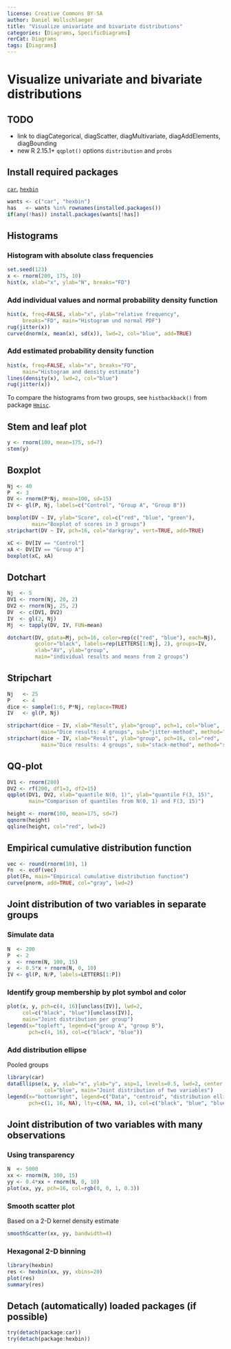 ---
license: Creative Commons BY-SA
author: Daniel Wollschlaeger
title: "Visualize univariate and bivariate distributions"
categories: [Diagrams, SpecificDiagrams]
rerCat: Diagrams
tags: [Diagrams]
---

Visualize univariate and bivariate distributions
=========================

TODO
-------------------------

 - link to diagCategorical, diagScatter, diagMultivariate, diagAddElements, diagBounding
 - new R 2.15.1+ `qqplot()` options `distribution` and `probs`

Install required packages
-------------------------

[`car`](http://cran.r-project.org/package=car), [`hexbin`](http://cran.r-project.org/package=hexbin)

```{r}
wants <- c("car", "hexbin")
has   <- wants %in% rownames(installed.packages())
if(any(!has)) install.packages(wants[!has])
```

Histograms
-------------------------

### Histogram with absolute class frequencies
    
```{r rerDiagDistributions01}
set.seed(123)
x <- rnorm(200, 175, 10)
hist(x, xlab="x", ylab="N", breaks="FD")
```

### Add individual values and normal probability density function

```{r rerDiagDistributions02}
hist(x, freq=FALSE, xlab="x", ylab="relative frequency",
     breaks="FD", main="Histogram und normal PDF")
rug(jitter(x))
curve(dnorm(x, mean(x), sd(x)), lwd=2, col="blue", add=TRUE)
```

### Add estimated probability density function

```{r rerDiagDistributions03}
hist(x, freq=FALSE, xlab="x", breaks="FD",
     main="Histogram and density estimate")
lines(density(x), lwd=2, col="blue")
rug(jitter(x))
```

To compare the histograms from two groups, see `histbackback()` from package [`Hmisc`](http://cran.r-project.org/package=Hmisc).

Stem and leaf plot
-------------------------

```{r}
y <- rnorm(100, mean=175, sd=7)
stem(y)
```

Boxplot
-------------------------

```{r}
Nj <- 40
P  <- 3
DV <- rnorm(P*Nj, mean=100, sd=15)
IV <- gl(P, Nj, labels=c("Control", "Group A", "Group B"))
```

```{r rerDiagDistributions04}
boxplot(DV ~ IV, ylab="Score", col=c("red", "blue", "green"),
        main="Boxplot of scores in 3 groups")
stripchart(DV ~ IV, pch=16, col="darkgray", vert=TRUE, add=TRUE)
```

```{r rerDiagDistributions05}
xC <- DV[IV == "Control"]
xA <- DV[IV == "Group A"]
boxplot(xC, xA)
```

Dotchart
-------------------------

```{r}
Nj  <- 5
DV1 <- rnorm(Nj, 20, 2)
DV2 <- rnorm(Nj, 25, 2)
DV  <- c(DV1, DV2)
IV  <- gl(2, Nj)
Mj  <- tapply(DV, IV, FUN=mean)
```

```{r rerDiagDistributions06}
dotchart(DV, gdata=Mj, pch=16, color=rep(c("red", "blue"), each=Nj),
         gcolor="black", labels=rep(LETTERS[1:Nj], 2), groups=IV,
		 xlab="AV", ylab="group",
         main="individual results and means from 2 groups")
```

Stripchart
-------------------------

```{r}
Nj   <- 25
P    <- 4
dice <- sample(1:6, P*Nj, replace=TRUE)
IV   <- gl(P, Nj)
```

```{r rerDiagDistributions07}
stripchart(dice ~ IV, xlab="Result", ylab="group", pch=1, col="blue",
           main="Dice results: 4 groups", sub="jitter-method", method="jitter")
stripchart(dice ~ IV, xlab="Result", ylab="group", pch=16, col="red",
           main="Dice results: 4 groups", sub="stack-method", method="stack")
```

QQ-plot
-------------------------

```{r rerDiagDistributions08}
DV1 <- rnorm(200)
DV2 <- rf(200, df1=3, df2=15)
qqplot(DV1, DV2, xlab="quantile N(0, 1)", ylab="quantile F(3, 15)",
       main="Comparison of quantiles from N(0, 1) and F(3, 15)")
```

```{r rerDiagDistributions09}
height <- rnorm(100, mean=175, sd=7)
qqnorm(height)
qqline(height, col="red", lwd=2)
```

Empirical cumulative distribution function
-------------------------

```{r rerDiagDistributions10}
vec <- round(rnorm(10), 1)
Fn  <- ecdf(vec)
plot(Fn, main="Empirical cumulative distribution function")
curve(pnorm, add=TRUE, col="gray", lwd=2)
```

Joint distribution of two variables in separate groups
-------------------------

### Simulate data

```{r}
N  <- 200
P  <- 2
x  <- rnorm(N, 100, 15)
y  <- 0.5*x + rnorm(N, 0, 10)
IV <- gl(P, N/P, labels=LETTERS[1:P])
```

### Identify group membership by plot symbol and color

```{r rerDiagDistributions11}
plot(x, y, pch=c(4, 16)[unclass(IV)], lwd=2,
     col=c("black", "blue")[unclass(IV)],
     main="Joint distribution per group")
legend(x="topleft", legend=c("group A", "group B"),
       pch=c(4, 16), col=c("black", "blue"))
```

### Add distribution ellipse

Pooled groups

```{r rerDiagDistributions12}
library(car)
dataEllipse(x, y, xlab="x", ylab="y", asp=1, levels=0.5, lwd=2, center.pch=16,
            col="blue", main="Joint distribution of two variables")
legend(x="bottomright", legend=c("Data", "centroid", "distribution ellipse"),
       pch=c(1, 16, NA), lty=c(NA, NA, 1), col=c("black", "blue", "blue"))
```

Joint distribution of two variables with many observations
-------------------------

### Using transparency

```{r rerDiagDistributions13}
N  <- 5000
xx <- rnorm(N, 100, 15)
yy <- 0.4*xx + rnorm(N, 0, 10)
plot(xx, yy, pch=16, col=rgb(0, 0, 1, 0.3))
```

### Smooth scatter plot

Based on a 2-D kernel density estimate

```{r rerDiagDistributions14}
smoothScatter(xx, yy, bandwidth=4)
```

### Hexagonal 2-D binning

```{r rerDiagDistributions15}
library(hexbin)
res <- hexbin(xx, yy, xbins=20)
plot(res)
summary(res)
```

Detach (automatically) loaded packages (if possible)
-------------------------

```{r}
try(detach(package:car))
try(detach(package:hexbin))
```
